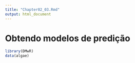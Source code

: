 ```yaml
---
title: "Chapter02_03.Rmd"
output: html_document
---
```

# Obtendo modelos de predição

```r
library(DMwR)
data(algae)
```
